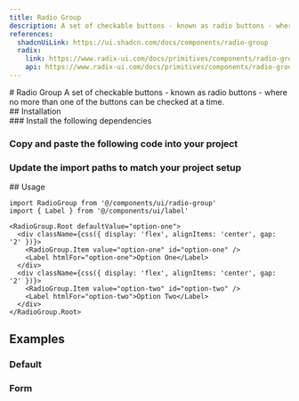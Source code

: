 ```yaml
---
title: Radio Group
description: A set of checkable buttons - known as radio buttons - where no more than one of the buttons can be checked at a time.
references:
  shadcnUiLink: https://ui.shadcn.com/docs/components/radio-group
  radix:
    link: https://www.radix-ui.com/docs/primitives/components/radio-group
    api: https://www.radix-ui.com/docs/primitives/components/radio-group#api-reference
---
```

<ContentContainer>
<Section>
# Radio Group
A set of checkable buttons - known as radio buttons - where no more than one of the buttons can be checked at a time.

<ComponentPreview name="radio-group" withRecipe />
</Section>

<Section>
## Installation

<Steps>
<Section>
### Install the following dependencies

<InstallTabs pkg="@radix-ui/react-radio-group" />

### Copy and paste the following code into your project

<ComponentSource name="radio-group" />

### Update the import paths to match your project setup
</Section>
</Steps>
</Section>

<Section>
## Usage

```tsx
import RadioGroup from '@/components/ui/radio-group'
import { Label } from '@/components/ui/label'
```
```tsx
<RadioGroup.Root defaultValue="option-one">
  <div className={css({ display: 'flex', alignItems: 'center', gap: '2' })}>
    <RadioGroup.Item value="option-one" id="option-one" />
    <Label htmlFor="option-one">Option One</Label>
  </div>
  <div className={css({ display: 'flex', alignItems: 'center', gap: '2' })}>
    <RadioGroup.Item value="option-two" id="option-two" />
    <Label htmlFor="option-two">Option Two</Label>
  </div>
</RadioGroup.Root>
```
</Section>

<Section>

## Examples
### Default
<ComponentPreview name="radio-group" />

### Form
<ComponentPreview name="radio-group" file="form" />

</Section>
</ContentContainer>